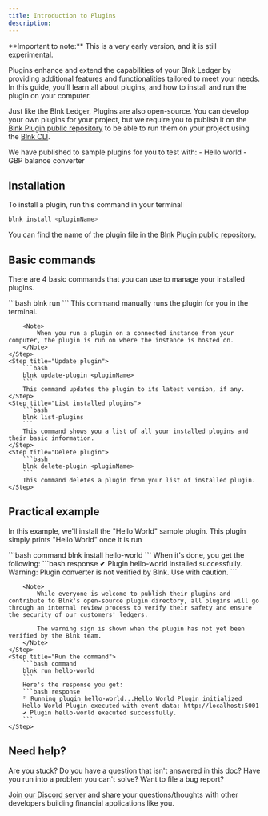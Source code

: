 ```yaml
---
title: Introduction to Plugins
description: 
---
```


<Warning>
    **Important to note:** This is a very early version, and it is still experimental.
</Warning>

Plugins enhance and extend the capabilities of your Blnk Ledger by providing additional features and functionalities tailored to meet your needs. In this guide, you'll learn all about plugins, and how to install and run the plugin on your computer. 

Just like the Blnk Ledger, Plugins are also open-source. You can develop your own plugins for your project, but we require you to publish it on the [Blnk Plugin public repository](https://github.com/blnkledger/plugins.git) to be able to run them on your project using the [Blnk CLI](blnk-cli).

<Info>
    We have published to sample plugins for you to test with:
    - Hello world
    - GBP balance converter
</Info>

## Installation

To install a plugin, run this command in your terminal

```bash
blnk install <pluginName>
```

You can find the name of the plugin file in the [Blnk Plugin public repository.](https://github.com/blnkledger/plugins.git)

## Basic commands

There are 4 basic commands that you can use to manage your installed plugins.

<Steps>
    <Step title="Run plugin">
        ```bash
        blnk run <pluginName>
        ```
        This command manually runs the plugin for you in the terminal.

        <Note>
            When you run a plugin on a connected instance from your computer, the plugin is run on where the instance is hosted on.
        </Note>
    </Step>
    <Step title="Update plugin">
        ```bash
        blnk update-plugin <pluginName>
        ```
        This command updates the plugin to its latest version, if any.
    </Step>
    <Step title="List installed plugins">
        ```bash
        blnk list-plugins
        ```
        This command shows you a list of all your installed plugins and their basic information.
    </Step>
    <Step title="Delete plugin">
        ```bash
        blnk delete-plugin <pluginName>
        ```
        This command deletes a plugin from your list of installed plugin.
    </Step>
</Steps>

## Practical example

In this example, we'll install the "Hello World" sample plugin. This plugin simply prints "Hello World" once it is run

<Steps>
    <Step title="Install the hello-world plugin">
        ```bash command
        blnk install hello-world
        ```
        When it's done, you get the following:
        ```bash response
        ✔ Plugin hello-world installed successfully.
        Warning: Plugin converter is not verified by Blnk. Use with caution.
        ```

        <Note>
            While everyone is welcome to publish their plugins and contribute to Blnk's open-source plugin directory, all plugins will go through an internal review process to verify their safety and ensure the security of our customers' ledgers. 
            
            The warning sign is shown when the plugin has not yet been verified by the Blnk team.
        </Note>
    </Step>
    <Step title="Run the command">
        ```bash command
        blnk run hello-world
        ```
        Here's the response you get:
        ```bash response
        ⠋ Running plugin hello-world...Hello World Plugin initialized
        Hello World Plugin executed with event data: http://localhost:5001
        ✔ Plugin hello-world executed successfully.
        ```
    </Step>
</Steps>

## Need help?

Are you stuck? Do you have a question that isn't answered in this doc? Have you run into a problem you can't solve? Want to file a bug report?

[Join our Discord server](https://discord.gg/7WNv94zPpx) and share your questions/thoughts with other developers building financial applications like you.